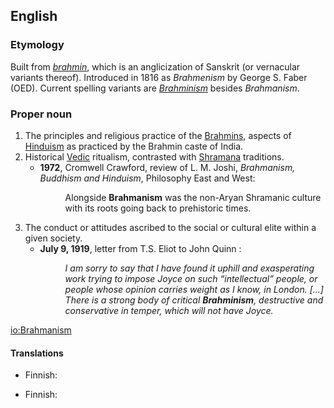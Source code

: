 ==English==

===Etymology===
Built from ''[[brahmin]]'', which is an anglicization of Sanskrit ''{{unicode|[[brāhmaṇa]]}}'' (or vernacular variants thereof). Introduced in 1816 as ''Brahmenism'' by George S. Faber (OED). Current spelling variants are ''[[Brahminism]]'' besides ''Brahmanism''.

===Proper noun===
{{en-proper noun}}

# The principles and religious practice of the [[Brahmin]]s, aspects of [[Hinduism]] as practiced by the Brahmin caste of India.
# Historical [[Vedic]] ritualism, contrasted with [[Shramana]] traditions.
#* '''1972''', Cromwell Crawford, review of L. M. Joshi, ''Brahmanism, Buddhism and Hinduism'', Philosophy East and West:
#*: Alongside '''Brahmanism''' was the non-Aryan Shramanic culture with its roots going back to prehistoric times.
# The conduct or attitudes ascribed to the social or cultural elite within a given society.
#* '''July 9, 1919''', letter from T.S. Eliot to John Quinn :
#*:''I am sorry to say that I have found it uphill and exasperating work trying to impose Joyce on such “intellectual” people, or people whose opinion carries weight as I know, in London. [...] There is a strong body of critical '''Brahminism''', destructive and conservative in temper, which will not have Joyce.''
[[io:Brahmanism]]

====Translations====
{{trans-top|principles and religious practice of Brahmins}}
* Finnish: {{t|fi|brahmalaisuus}}
{{trans-mid}}
{{trans-bottom}}

{{trans-top|Vedic ritualism}}
* Finnish: {{t|fi|brahmalaisuus}}
{{trans-mid}}
{{trans-bottom}}